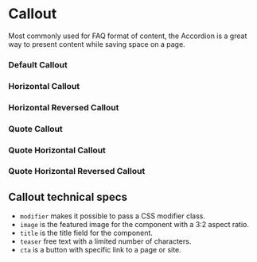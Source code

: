 
<Meta of={CalloutStories} />

# Callout

Most commonly used for FAQ format of content, the Accordion is a great way to present content while saving space on a page.

### Default Callout

<Canvas of={CalloutStories.Stacked} />

### Horizontal Callout

<Canvas of={CalloutStories.Horizontal} />

### Horizontal Reversed Callout

<Canvas of={CalloutStories.Reversed} />

### Quote Callout

<Canvas of={CalloutStories.Quote} />

### Quote Horizontal Callout

<Canvas of={CalloutStories.QuoteHorizontal} />

### Quote Horizontal Reversed Callout

<Canvas of={CalloutStories.HorizontalReversed} />

## Callout technical specs

* `modifier` makes it possible to pass a CSS modifier class.
* `image` is the featured image for the component with a 3:2 aspect ratio.
* `title` is the title field for the component.
* `teaser` free text with a limited number of characters.
* `cta` is a button with specific link to a page or site.
